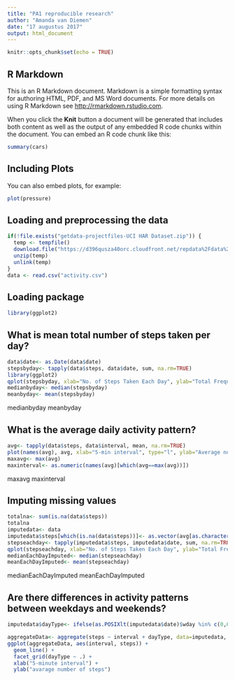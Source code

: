 ---
title: "PA1 reproducible research"
author: "Amanda van Diemen"
date: "17 augustus 2017"
output: html_document
---

```{r setup, include=FALSE}
knitr::opts_chunk$set(echo = TRUE)
```

## R Markdown

This is an R Markdown document. Markdown is a simple formatting syntax for authoring HTML, PDF, and MS Word documents. For more details on using R Markdown see <http://rmarkdown.rstudio.com>.

When you click the **Knit** button a document will be generated that includes both content as well as the output of any embedded R code chunks within the document. You can embed an R code chunk like this:

```{r cars}
summary(cars)
```

## Including Plots

You can also embed plots, for example:

```{r pressure, echo=TRUE}
plot(pressure)
```

## Loading and preprocessing the data
```{r}
if(!file.exists("getdata-projectfiles-UCI HAR Dataset.zip")) {
  temp <- tempfile()
  download.file("https://d396qusza40orc.cloudfront.net/repdata%2Fdata%2Factivity.zip",temp)
  unzip(temp)
  unlink(temp)
}
data <- read.csv("activity.csv")
```
## Loading package
```{r}
library(ggplot2)
```

## What is mean total number of steps taken per day?
```{r}
data$date<- as.Date(data$date)
stepsbyday<- tapply(data$steps, data$date, sum, na.rm=TRUE)
library(ggplot2)
qplot(stepsbyday, xlab="No. of Steps Taken Each Day", ylab="Total Frequency", binwidth=500)
medianbyday<- median(stepsbyday)
meanbyday<- mean(stepsbyday)
```

medianbyday
meanbyday

## What is the average daily activity pattern?
```{r}
avg<- tapply(data$steps, data$interval, mean, na.rm=TRUE)
plot(names(avg), avg, xlab="5-min interval", type="l", ylab="Average no. of steps")
maxavg<- max(avg)
maxinterval<- as.numeric(names(avg)[which(avg==max(avg))])
```

maxavg
maxinterval

## Imputing missing values
```{r}
totalna<- sum(is.na(data$steps))
totalna
imputedata<- data
imputedata$steps[which(is.na(data$steps))]<- as.vector(avg[as.character(data[which(is.na(data$steps)),3])])
stepseachday<- tapply(imputedata$steps, imputedata$date, sum, na.rm=TRUE)
qplot(stepseachday, xlab="No. of Steps Taken Each Day", ylab="Total Frequency", binwidth=500)
medianEachDayImputed<- median(stepseachday)
meanEachDayImputed<- mean(stepseachday)
```

medianEachDayImputed
meanEachDayImputed

## Are there differences in activity patterns between weekdays and weekends?
```{r}
imputedata$dayType<- ifelse(as.POSIXlt(imputedata$date)$wday %in% c(0,6), "weekends","weekdays")

aggregateData<- aggregate(steps ~ interval + dayType, data=imputedata, mean)
ggplot(aggregateData, aes(interval, steps)) + 
  geom_line() + 
  facet_grid(dayType ~ .) +
  xlab("5-minute interval") + 
  ylab("avarage number of steps")
```
